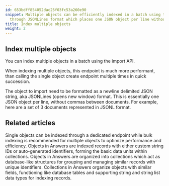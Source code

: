 ```yaml
---
id: 653bdff854052dac25f03fc53a260e90
snippet: Multiple objects can be efficiently indexed in a batch using the import API
  through JSONLines format which places one JSON object per line without separators.
title: Index multiple objects
weight: 2
---
```


## Index multiple objects

You can index multiple objects in a batch using the import API.

When indexing multiple objects, this endpoint is much more performant, than calling the single object create endpoint multiple times in quick succession.

The object to import need to be formatted as a newline delimited JSON string, aka JSONLines
(opens new window) format. This is essentially one JSON object per line, without commas between documents. For example, here are a set of 3 documents represented in JSONL format.


## Related articles
<CardGrid>
<LinkTitleCard header="<b>Objects > Index a single object</b>" href="/products/answers/objects/index-single-object/" > Single objects can be indexed through a dedicated endpoint while bulk indexing is recommended for multiple objects to optimize performance and efficiency. </LinkTitleCard>
<LinkTitleCard header="<b>Answers > Objects</b>" href="/products/answers/objects/" > Objects in Answers are indexed records with either custom string IDs or auto-generated identifiers, forming the basic data units within collections. </LinkTitleCard>
<LinkTitleCard header="<b>Answers > Collections</b>" href="/products/answers/collections/" > Objects in Answers are organized into collections which act as database-like structures for grouping and managing similar records with unique identifiers. </LinkTitleCard>
<LinkTitleCard header="<b>Collections > Create a collection</b>" href="/products/answers/collections/create-collection/" > Collections in Answers organize objects with similar fields, functioning like database tables and supporting string and string list data types for indexing records. </LinkTitleCard>
</CardGrid>